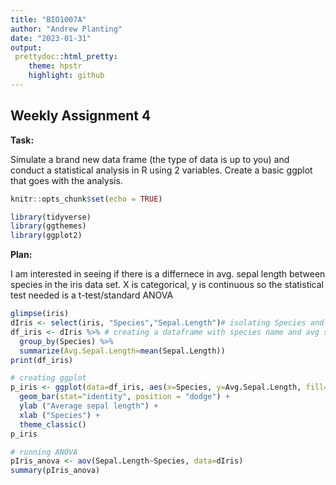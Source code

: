 ```yaml
---
title: "BIO1007A"
author: "Andrew Planting"
date: "2023-01-31"
output: 
 prettydoc::html_pretty:
    theme: hpstr
    highlight: github
---
```

## Weekly Assignment 4

**Task:**

Simulate a brand new data frame (the type of data is up to you) and conduct a statistical analysis in R using 2 variables. Create a basic ggplot that goes with the analysis.

```r
knitr::opts_chunk$set(echo = TRUE)
```

```r
library(tidyverse)
library(ggthemes)
library(ggplot2)
```

**Plan:**

I am interested in seeing if there is a differnece in avg. sepal length between species in the iris data set. X is categorical, y is continuous so the statistical test needed is a t-test/standard ANOVA
```r
glimpse(iris)
dIris <- select(iris, "Species","Sepal.Length")# isolating Species and sepal length from the iris data set
df_iris <- dIris %>% # creating a dataframe with species name and avg sepal length for each 
  group_by(Species) %>%
  summarize(Avg.Sepal.Length=mean(Sepal.Length))
print(df_iris)

# creating ggplot
p_iris <- ggplot(data=df_iris, aes(x=Species, y=Avg.Sepal.Length, fill=Species)) + 
  geom_bar(stat="identity", position = "dodge") +
  ylab ("Average sepal length") +
  xlab ("Species") + 
  theme_classic()
p_iris

# running ANOVA
pIris_anova <- aov(Sepal.Length~Species, data=dIris)
summary(pIris_anova)
```
